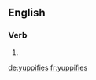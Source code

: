 ==English==

===Verb===
{{head|en|verb form}}

# {{en-third-person singular of|yuppify}}

[[de:yuppifies]]
[[fr:yuppifies]]